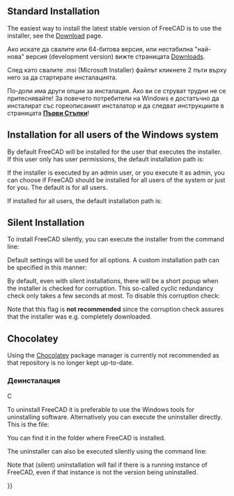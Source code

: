 <languages/>

{{Docnav
|[[Feature_list|Feature list]]
|[[Installing_on_Linux|Installing on Linux]]
}}

{{TOCright}}

== Standard Installation ==

The easiest way to install the latest stable version of FreeCAD is to use the installer, see the [[Download|Download]] page.

<div class="mw-translate-fuzzy">
Ако искате да свалите или 64-битова версия, или нестабилна "най-нова" версия (development version) вижте страницата [[Download/bg|Downloads]].
</div>

<div class="mw-translate-fuzzy">
След като свалите .msi (Microsoft Installer) файлът кликнете 2 пъти върху него за да стартирате инсталацията.
</div>

<div class="mw-translate-fuzzy">
По-доли има други опции за инсталация. Ако ви се струват трудни не се притеснявайте! За повечето потребители на Windows е достатъчно да инсталират със гореописаният инсталатор и да следват инструкциите в страницата '''[[Getting started/bg|Първи Стъпки]]'''!
</div>

== Installation for all users of the Windows system ==

By default FreeCAD will be installed for the user that executes the installer. If this user only has user permissions, the default installation path is:
: {{FileName|C:\Users\<username>\AppData\Local\Programs\FreeCAD X.YY}}

If the installer is executed by an admin user, or you execute it as admin, you can choose if FreeCAD should be installed for all users of the system or just for you. The default is for all users.

If installed for all users, the default installation path is:
: {{FileName|C:\Program Files\FreeCAD X.YY}}

== Silent Installation ==

To install FreeCAD silently, you can execute the installer from the command line:

{{Code|lang=text|code=
FreeCAD-~.exe /S
}}
Default settings will be used for all options. A custom installation path can be specified in this manner:

{{Code|lang=text|code=
FreeCAD-~.exe /S /D=A path to FreeCAD with spaces
}}

By default, even with silent installations, there will be a short popup when the installer is checked for corruption. This so-called cyclic redundancy check only takes a few seconds at most. To disable this corruption check:

{{Code|lang=text|code=
FreeCAD-~.exe /S /NCRC
}}

Note that this {{Incode|/NCRC}} flag is '''not recommended''' since the corruption check assures that the installer was e.g. completely downloaded.

== Chocolatey ==

Using the [https://chocolatey.org/install Chocolatey] package manager is currently not recommended as that repository is no longer kept up-to-date.

<span id="Uninstallation"></span>
=== Деинсталация ===
С

To uninstall FreeCAD it is preferable to use the Windows tools for uninstalling software. Alternatively you can execute the uninstaller directly. This is the file:
: {{FileName|Uninstall-FreeCAD.exe}}
You can find it in the folder where FreeCAD is installed.

The uninstaller can also be executed silently using the command line:

{{Code|lang=text|code=
Uninstall-FreeCAD.exe /S}}

Note that (silent) uninstallation will fail if there is a running instance of FreeCAD, even if that instance is not the version being uninstalled.


<div class="mw-translate-fuzzy">
{{docnav|Feature list/bg|Install on Unix/bg}}
</div>

{{Userdocnavi{{#translation:}}}}